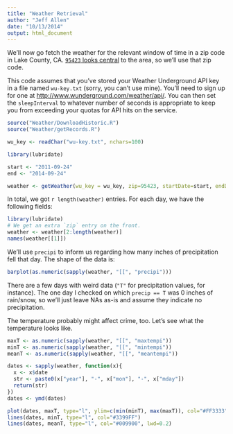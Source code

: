 ```yaml
---
title: "Weather Retrieval"
author: "Jeff Allen"
date: "10/13/2014"
output: html_document
---
```


We'll now go fetch the weather for the relevant window of time in a zip code in Lake County, CA. [`95423` looks central](http://www.zipmap.net/California/Lake_County.htm) to the area, so we'll use that zip code.

This code assumes that you've stored your Weather Underground API key in a file named `wu-key.txt` (sorry, you can't use mine). You'll need to sign up for one at [http://www.wunderground.com/weather/api/](http://www.wunderground.com/weather/api/). You can then set the `sleepInterval` to whatever number of seconds is appropriate to keep you from exceeding your quotas for API hits on the service.

```r
source("Weather/DownloadHistoric.R")
source("Weather/getRecords.R")

wu_key <- readChar("wu-key.txt", nchars=100)

library(lubridate)

start <- "2011-09-24"
end <- "2014-09-24"

weather <- getWeather(wu_key = wu_key, zip=95423, startDate=start, endDate=end, sleepInterval = 7, outputFile = "weather.Rds")
```

In total, we got `r length(weather)` entries. For each day, we have the following fields:

```r
library(lubridate)
# We get an extra `zip` entry on the front.
weather <- weather[2:length(weather)]
names(weather[[1]])
```

We'll use `precipi` to inform us regarding how many inches of precipitation fell that day. The shape of the data is:

```r
barplot(as.numeric(sapply(weather, "[[", "precipi")))
```

There are a few days with weird data (`"T"` for precipitation values, for instance). The one day I checked on which `precip == T` was 0 inches of rain/snow, so we'll just leave NAs as-is and assume they indicate no precipitation.

The temperature probably might affect crime, too. Let's see what the temperature looks like.

```r
maxT <- as.numeric(sapply(weather, "[[", "maxtempi"))
minT <- as.numeric(sapply(weather, "[[", "mintempi"))
meanT <- as.numeric(sapply(weather, "[[", "meantempi"))

dates <- sapply(weather, function(x){
  x <- x$date
  str <- paste0(x["year"], "-", x["mon"], "-", x["mday"])
  return(str)
})
dates <- ymd(dates)

plot(dates, maxT, type="l", ylim=c(min(minT), max(maxT)), col="#FF3333", main="Daily Min/Max/Mean Temperatures", ylab="Max Temp (F)", xlab="Date")
lines(dates, minT, type="l", col="#3399FF")
lines(dates, meanT, type="l", col="#009900", lwd=0.2)
```






